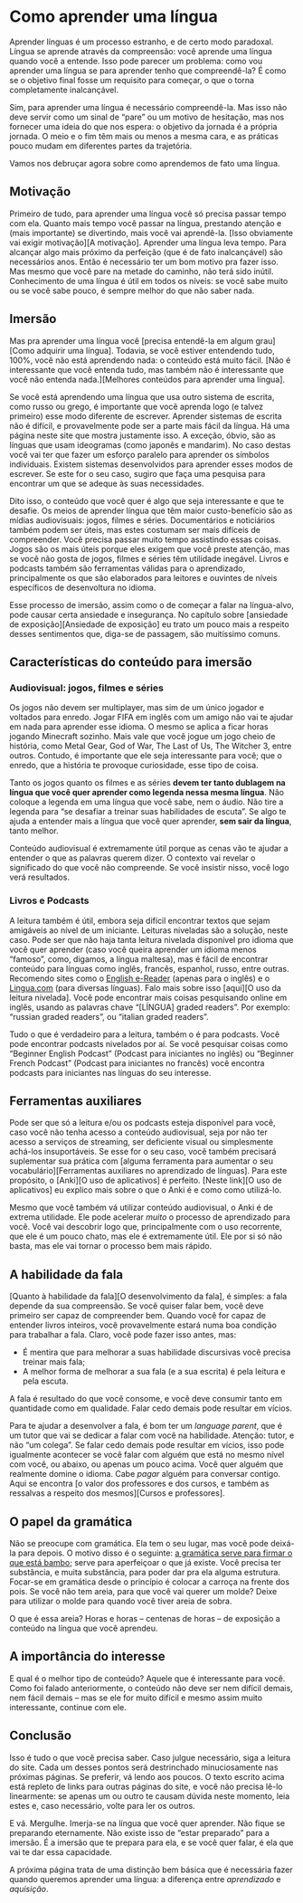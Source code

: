 # Como aprender uma língua {-}

Aprender línguas é um processo estranho, e de certo modo paradoxal. Língua se aprende através da compreensão: você aprende uma língua quando você a entende. Isso pode parecer um problema: como vou aprender uma língua se para aprender tenho que compreendê-la? É como se o objetivo final fosse um requisito para começar, o que o torna completamente inalcançável.

Sim, para aprender uma língua é necessário compreendê-la. Mas isso não deve servir como um sinal de "pare" ou um motivo de hesitação, mas nos fornecer uma ideia do que nos espera: o objetivo da jornada é a própria jornada. O meio e o fim têm mais ou menos a mesma cara, e as práticas pouco mudam em diferentes partes da trajetória.

Vamos nos debruçar agora sobre como aprendemos de fato uma língua.

## Motivação {-}

Primeiro de tudo, para aprender uma língua você só precisa passar tempo com ela. Quanto mais tempo você passar na língua, prestando atenção e (mais importante) se divertindo, mais você vai aprendê-la. [Isso obviamente vai exigir motivação][A motivação]. Aprender uma língua leva tempo. Para alcançar algo mais próximo da perfeição (que é de fato inalcançável) são necessários anos. Então é necessário ter um bom motivo pra fazer isso. Mas mesmo que você pare na metade do caminho, não terá sido inútil. Conhecimento de uma língua é útil em todos os níveis: se você sabe muito ou se você sabe pouco, é sempre melhor do que não saber nada. 

## Imersão {-}

Mas pra aprender uma língua você [precisa entendê-la em algum grau][Como adquirir uma língua]. Todavia, se você estiver entendendo tudo, 100%, você não está aprendendo nada: o conteúdo está muito fácil. [Não é interessante que você entenda tudo, mas também não é interessante que você não entenda nada.][Melhores conteúdos para aprender uma língua].

Se você está aprendendo uma língua que usa outro sistema de escrita, como russo ou grego, é importante que você aprenda logo (e talvez primeiro) esse modo diferente de escrever. Aprender sistemas de escrita não é difícil, e provavelmente pode ser a parte mais fácil da língua. Há uma página neste site que mostra justamente isso. A exceção, óbvio, são as línguas que usam ideogramas (como japonês e mandarim). No caso destas você vai ter que fazer um esforço paralelo para aprender os símbolos individuais. Existem sistemas desenvolvidos para aprender esses modos de escrever. Se este for o seu caso, sugiro que faça uma pesquisa para encontrar um que se adeque às suas necessidades.

Dito isso, o conteúdo que você quer é algo que seja interessante e que te desafie. Os meios de aprender língua que têm maior custo-benefício são as mídias audiovisuais: jogos, filmes e séries. Documentários e noticiários também podem ser úteis, mas estes costumam ser mais difíceis de compreender. Você precisa passar muito tempo assistindo essas coisas. Jogos são os mais úteis porque eles exigem que você preste atenção, mas se você não gosta de jogos, filmes e séries têm utilidade inegável. Livros e podcasts também são ferramentas válidas para o aprendizado, principalmente os que são elaborados para leitores e ouvintes de níveis específicos de desenvoltura no idioma.

Esse processo de imersão, assim como o de começar a falar na língua-alvo, pode causar certa ansiedade e insegurança. No capítulo sobre [ansiedade de exposição][Ansiedade de exposição] eu trato um pouco mais a respeito desses sentimentos que, diga-se de passagem, são muitíssimo comuns.

## Características do conteúdo para imersão 

### Audiovisual: jogos, filmes e séries

Os jogos não devem ser multiplayer, mas sim de um único jogador e voltados para enredo. Jogar FIFA em inglês com um amigo não vai te ajudar em nada para aprender esse idioma. O mesmo se aplica a ficar horas jogando Minecraft sozinho. Mais vale que você jogue um jogo cheio de história, como Metal Gear, God of War, The Last of Us, The Witcher 3, entre outros. Contudo, é importante que ele seja interessante para você; que o enredo, que a história te provoque curiosidade, esse tipo de coisa.

Tanto os jogos quanto os filmes e as séries **devem ter tanto dublagem na língua que você quer aprender como legenda nessa mesma língua**. Não coloque a legenda em uma língua que você sabe, nem o áudio. Não tire a legenda para "se desafiar a treinar suas habilidades de escuta". Se algo te ajuda a entender mais a língua que você quer aprender, **sem sair da língua**, tanto melhor.

Conteúdo audiovisual é extremamente útil porque as cenas vão te ajudar a entender o que as palavras querem dizer. O contexto vai revelar o significado do que você não compreende. Se você insistir nisso, você logo verá resultados.

### Livros e Podcasts

A leitura também é útil, embora seja difícil encontrar textos que sejam amigáveis ao nível de um iniciante. Leituras niveladas são a solução, neste caso. Pode ser que não haja tanta leitura nivelada disponível pro idioma que você quer aprender (caso você queira aprender um idioma menos "famoso", como, digamos, a língua maltesa), mas é fácil de encontrar conteúdo para línguas como inglês, francês, espanhol, russo, entre outras. Recomendo sites como o [English e-Reader](https://english-e-reader.net/findbook/) (apenas para o inglês) e o [Lingua.com](https://www.lingua.com/) (para diversas línguas). Falo mais sobre isso [aqui][O uso da leitura nivelada]. Você pode encontrar mais coisas pesquisando online em inglês, usando as palavras chave "[LÍNGUA] graded readers". Por exemplo: "russian graded readers", ou "italian graded readers".

Tudo o que é verdadeiro para a leitura, também o é para podcasts. Você pode encontrar podcasts nivelados por aí. Se você pesquisar coisas como "Beginner English Podcast" (Podcast para iniciantes no inglês) ou "Beginner French Podcast" (Podcast para iniciantes no francês) você encontra podcasts para iniciantes nas línguas do seu interesse. 

## Ferramentas auxiliares

Pode ser que só a leitura e/ou os podcasts esteja disponível para você, caso você não tenha acesso a conteúdo audiovisual, seja por não ter acesso a serviços de streaming, ser deficiente visual ou simplesmente achá-los insuportáveis. Se esse for o seu caso, você também precisará suplementar sua prática com [alguma ferramenta para aumentar o seu vocabulário][Ferramentas auxiliares no aprendizado de línguas]. Para este propósito, o [Anki][O uso de aplicativos] é perfeito. [Neste link][O uso de aplicativos] eu explico mais sobre o que o Anki é e como como utilizá-lo.

Mesmo que você também vá utilizar conteúdo audiovisual, o Anki é de extrema utilidade. Ele pode acelerar _muito_ o processo de aprendizado para você. Você vai descobrir logo que, principalmente com o uso recorrente, que ele é um pouco chato, mas ele é extremamente útil. Ele por si só não basta, mas ele vai tornar o processo bem mais rápido.

## A habilidade da fala

[Quanto à habilidade da fala][O desenvolvimento da fala], é simples: a fala depende da sua compreensão. Se você quiser falar bem, você deve primeiro ser capaz de compreender bem. Quando você for capaz de entender livros inteiros, você provavelmente estará numa boa condição para trabalhar a fala. Claro, você pode fazer isso antes, mas:

- É mentira que para melhorar a suas habilidade discursivas você precisa treinar mais fala;
- A melhor forma de melhorar a sua fala (e a sua escrita) é pela leitura e pela escuta.

A fala é resultado do que você consome, e você deve consumir tanto em quantidade como em qualidade. Falar cedo demais pode resultar em vícios.

Para te ajudar a desenvolver a fala, é bom ter um _language parent_, que é um tutor que vai se dedicar a falar com você na habilidade. Atenção: tutor, e não "um colega". Se falar cedo demais pode resultar em vícios, isso pode igualmente acontecer se você falar com alguém que está no mesmo nível com você, ou abaixo, ou apenas um pouco acima. Você quer alguém que realmente domine o idioma. Cabe _pagar_ alguém para conversar contigo. Aqui se encontra [o valor dos professores e dos cursos, e também as ressalvas a respeito dos mesmos][Cursos e professores].

## O papel da gramática

Não se preocupe com gramática. Ela tem o seu lugar, mas você pode deixá-la para depois. O motivo disso é o seguinte: [a gramática serve para firmar o que está bambo][O papel da gramática]; serve para aperfeiçoar o que já existe. Você precisa ter substância, e muita substância, para poder dar pra ela alguma estrutura. Focar-se em gramática desde o princípio é colocar a carroça na frente dos pois. Se você não tem areia, para que você vai querer um molde? Deixe para utilizar o molde para quando você tiver areia de sobra. 

O que é essa areia? Horas e horas -- centenas de horas -- de exposição a conteúdo na língua que você aprendeu. 

## A importância do interesse

E qual é o melhor tipo de conteúdo? Aquele que é interessante para você. Como foi falado anteriormente, o conteúdo não deve ser nem difícil demais, nem fácil demais -- mas se ele for muito difícil e mesmo assim muito interessante, continue com ele.

## Conclusão

Isso é tudo o que você precisa saber. Caso julgue necessário, siga a leitura do site. Cada um desses pontos será destrinchado minuciosamente nas próximas páginas. Se preferir, vá lendo aos poucos. O texto escrito acima está repleto de links para outras páginas do site, e você não precisa lê-lo linearmente: se apenas um ou outro te causam dúvida neste momento, leia estes e, caso necessário, volte para ler os outros.

E vá. Mergulhe. Imerja-se na língua que você quer aprender. Não fique se preparando eternamente. Não existe isso de "estar preparado" para a imersão. É a imersão que te prepara para ela, e se você quer falar, é ela que vai te dar essa capacidade.

A próxima página trata de uma distinção bem básica que é necessária fazer quando queremos aprender uma língua: a diferença entre _aprendizado_ e _aquisição_.
